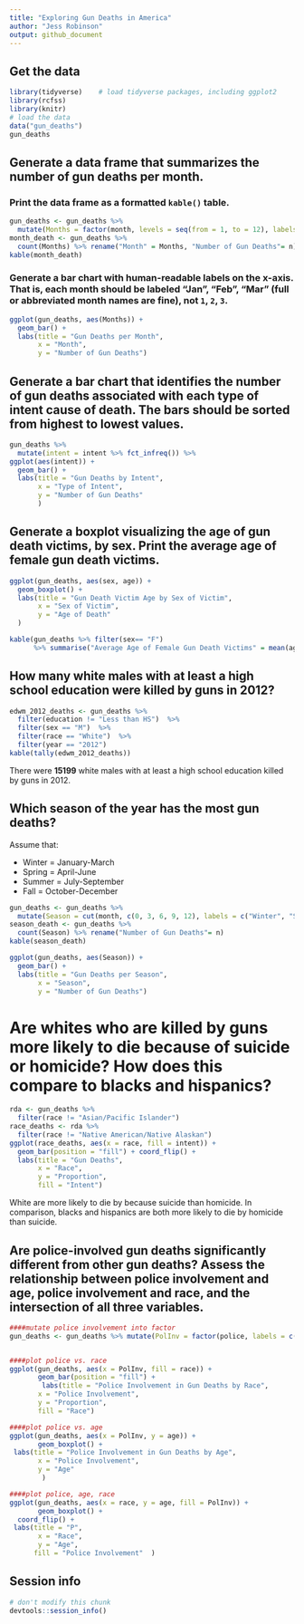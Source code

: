 ```yaml
---
title: "Exploring Gun Deaths in America"
author: "Jess Robinson"
output: github_document
---
```


## Get the data

```r
library(tidyverse)    # load tidyverse packages, including ggplot2
library(rcfss)
library(knitr)
# load the data
data("gun_deaths")
gun_deaths 
```

## Generate a data frame that summarizes the number of gun deaths per month.

### Print the data frame as a formatted `kable()` table.
```r
gun_deaths <- gun_deaths %>%
  mutate(Months = factor(month, levels = seq(from = 1, to = 12), labels = month.abb))
month_death <- gun_deaths %>%
  count(Months) %>% rename("Month" = Months, "Number of Gun Deaths"= n)
kable(month_death)
```

### Generate a bar chart with human-readable labels on the x-axis. That is, each month should be labeled "Jan", "Feb", "Mar" (full or abbreviated month names are fine), not `1`, `2`, `3`.

```r
ggplot(gun_deaths, aes(Months)) +
  geom_bar() +
  labs(title = "Gun Deaths per Month",
       x = "Month",
       y = "Number of Gun Deaths")
```

## Generate a bar chart that identifies the number of gun deaths associated with each type of intent cause of death. The bars should be sorted from highest to lowest values.

```r
gun_deaths %>% 
  mutate(intent = intent %>% fct_infreq()) %>%
ggplot(aes(intent)) +
  geom_bar() +
  labs(title = "Gun Deaths by Intent",
       x = "Type of Intent",
       y = "Number of Gun Deaths"
       )
```

## Generate a boxplot visualizing the age of gun death victims, by sex. Print the average age of female gun death victims.

```r
ggplot(gun_deaths, aes(sex, age)) +
  geom_boxplot() +
  labs(title = "Gun Death Victim Age by Sex of Victim",
       x = "Sex of Victim",
       y = "Age of Death"
  )

kable(gun_deaths %>% filter(sex== "F")
      %>% summarise("Average Age of Female Gun Death Victims" = mean(age, na.rm=TRUE)))
```


## How many white males with at least a high school education were killed by guns in 2012?

```r
edwm_2012_deaths <- gun_deaths %>%
  filter(education != "Less than HS")  %>%
  filter(sex == "M")  %>%
  filter(race == "White")  %>%
  filter(year == "2012")
kable(tally(edwm_2012_deaths))
```
There were **15199** white males with at least a high school education killed by guns in 2012.

## Which season of the year has the most gun deaths?

Assume that:

* Winter = January-March
* Spring = April-June
* Summer = July-September
* Fall = October-December

```r
gun_deaths <- gun_deaths %>%
  mutate(Season = cut(month, c(0, 3, 6, 9, 12), labels = c("Winter", "Spring", "Summer", "Fall")))
season_death <- gun_deaths %>%
  count(Season) %>% rename("Number of Gun Deaths"= n)
kable(season_death)
```

```r
ggplot(gun_deaths, aes(Season)) +
  geom_bar() +
  labs(title = "Gun Deaths per Season",
       x = "Season",
       y = "Number of Gun Deaths")
```

# Are whites who are killed by guns more likely to die because of suicide or homicide? How does this compare to blacks and hispanics?

```r
rda <- gun_deaths %>% 
  filter(race != "Asian/Pacific Islander") 
race_deaths <- rda %>% 
  filter(race != "Native American/Native Alaskan")
ggplot(race_deaths, aes(x = race, fill = intent)) + 
  geom_bar(position = "fill") + coord_flip() + 
  labs(title = "Gun Deaths",
       x = "Race",
       y = "Proportion",
       fill = "Intent")
```

White are more likely to die by because suicide than homicide. 
In comparison, blacks and hispanics are both more likely to die by homicide than suicide. 

## Are police-involved gun deaths significantly different from other gun deaths? Assess the relationship between police involvement and age, police involvement and race, and the intersection of all three variables.

```r
####mutate police involvement into factor
gun_deaths <- gun_deaths %>% mutate(PolInv = factor(police, labels = c("Not Involved", "Involved")))


####plot police vs. race
ggplot(gun_deaths, aes(x = PolInv, fill = race)) +
       geom_bar(position = "fill") +
        labs(title = "Police Involvement in Gun Deaths by Race",
       x = "Police Involvement",
       y = "Proportion",
       fill = "Race")

####plot police vs. age 
ggplot(gun_deaths, aes(x = PolInv, y = age)) +
       geom_boxplot() +
 labs(title = "Police Involvement in Gun Deaths by Age",
       x = "Police Involvement",
       y = "Age"
        )

####plot police, age, race
ggplot(gun_deaths, aes(x = race, y = age, fill = PolInv)) +
       geom_boxplot() +
  coord_flip() + 
 labs(title = "P",
       x = "Race",
       y = "Age",
      fill = "Police Involvement"  )
```

## Session info

```r
# don't modify this chunk
devtools::session_info()
```


